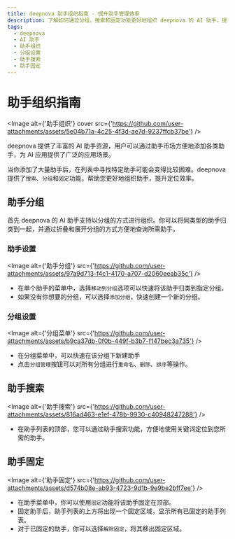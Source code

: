 ```yaml
---
title: deepnova 助手组织指南 - 提升助手管理效率
description: 了解如何通过分组、搜索和固定功能更好地组织 deepnova 的 AI 助手，提升助手管理效率和定位效率。
tags:
  - deepnova
  - AI 助手
  - 助手组织
  - 分组设置
  - 助手搜索
  - 助手固定
---
```


# 助手组织指南

<Image alt={'助手组织'} cover src={'https://github.com/user-attachments/assets/5e04b71a-4c25-4f3d-ae7d-9237ffcb37be'} />

deepnova 提供了丰富的 AI 助手资源，用户可以通过助手市场方便地添加各类助手，为 AI 应用提供了广泛的应用场景。

当你添加了大量助手后，在列表中寻找特定助手可能会变得比较困难。deepnova 提供了`搜索`、`分组`和`固定`功能，帮助您更好地组织助手，提升定位效率。

## 助手分组

首先 deepnova 的 AI 助手支持以分组的方式进行组织。你可以将同类型的助手归类到一起，并通过折叠和展开分组的方式方便地查询所需助手。

### 助手设置

<Image alt={'助手分组'} src={'https://github.com/user-attachments/assets/97a9d713-f4c1-4170-a707-d2060eeab35c'} />

- 在单个助手的菜单中，选择`移动到分组`选项可以快速将该助手归类到指定分组。
- 如果没有你想要的分组，可以选择`添加分组`，快速创建一个新的分组。

### 分组设置

<Image alt={'分组菜单'} src={'https://github.com/user-attachments/assets/b9ca37db-0f0b-449f-b3b7-f147bec3a735'} />

- 在分组菜单中，可以快速在该分组下新建助手
- 点击`分组管理`按钮可以对所有分组进行`重命名`、`删除`、`排序`等操作。

## 助手搜索

<Image alt={'助手搜索'} src={'https://github.com/user-attachments/assets/816ad463-e1ef-478b-9930-c40948247288'} />

- 在助手列表的顶部，您可以通过助手搜索功能，方便地使用关键词定位到您所需的助手。

## 助手固定

<Image alt={'助手固定'} src={'https://github.com/user-attachments/assets/d574b08e-ab93-4723-9d1b-9e9be2bff7ee'} />

- 在助手菜单中，你可以使用`固定`功能将该助手固定在顶部。
- 固定助手后，助手列表的上方将出现一个固定区域，显示所有已固定的助手列表。
- 对于已固定的助手，你可以选择`解除固定`，将其移出固定区域。

